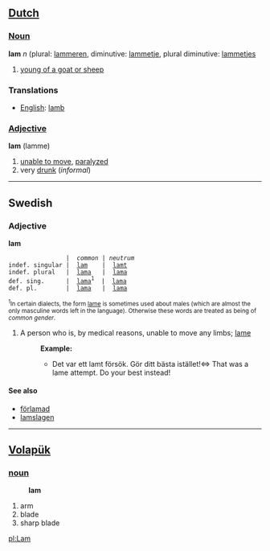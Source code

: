 == [[Dutch]] ==

=== [[Noun]] ===

'''lam''' ''n'' (plural: [[lammeren]], diminutive: [[lammetje]], plural diminutive: [[lammetjes]]

# [[young of a goat or sheep]]

=== Translations ===
*[[English]]: [[lamb]]

=== [[Adjective]] ===

'''lam''' (lamme)

# [[unable to move]], [[paralyzed]]
# very [[drunk]] (''informal'')
----
==Swedish==
===Adjective===
'''lam'''

                 |  ''common'' | ''neutrum''
 indef. singular |  [[lam]]    |  [[lamt]]
 indef. plural   |  [[lama]]   |  [[lama]]         
 def. sing.      |  [[lama]]<sup>1</sup>  |  [[lama]]
 def. pl.        |  [[lama]]   |  [[lama]]

<small><sup>1</sup>In certain dialects, the form [[lame#Swedish|lame]] is sometimes used about males (which are almost the only masculine words left in the language). Otherwise these words are treated as being of ''common gender''.</small>

#A person who is, by medical reasons, unable to move any limbs; [[lame]]
#:'''Example:'''
#:*Det var ett lamt försök. Gör ditt bästa istället!<=> That was a lame attempt. Do your best instead!

====See also====
*[[förlamad]]
*[[lamslagen]]

----
== [[Volapük]] ==
=== [[noun]] ===
:'''lam'''
# arm 
# blade 
# sharp blade

[[pl:Lam]]